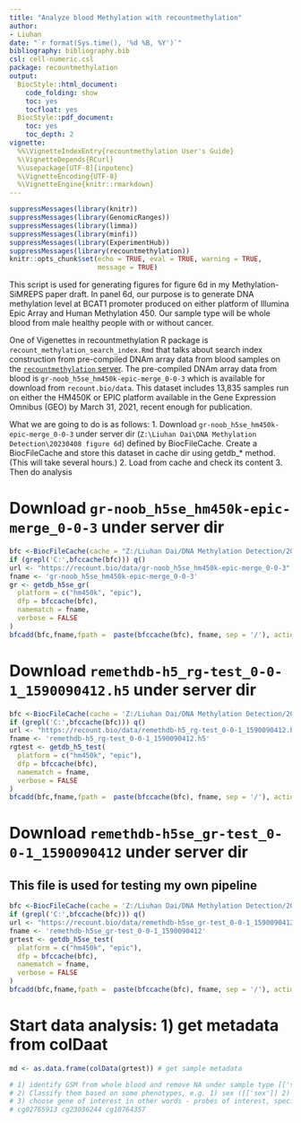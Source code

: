 ```yaml
---
title: "Analyze blood Methylation with recountmethylation"
author:
- Liuhan
date: "`r format(Sys.time(), '%d %B, %Y')`"
bibliography: bibliography.bib
csl: cell-numeric.csl
package: recountmethylation
output:
  BiocStyle::html_document:
    code_folding: show
    toc: yes
    tocfloat: yes
  BiocStyle::pdf_document: 
    toc: yes
    toc_depth: 2
vignette:  
  %%\VignetteIndexEntry{recountmethylation User's Guide}
  %\VignetteDepends{RCurl}
  %\usepackage[UTF-8]{inputenc} 
  %\VignetteEncoding{UTF-8}
  %\VignetteEngine{knitr::rmarkdown}
---
```

```r
suppressMessages(library(knitr))
suppressMessages(library(GenomicRanges))
suppressMessages(library(limma))
suppressMessages(library(minfi))
suppressMessages(library(ExperimentHub))
suppressMessages(library(recountmethylation))
knitr::opts_chunk$set(echo = TRUE, eval = TRUE, warning = TRUE, 
                      message = TRUE)
```

This script is used for generating figures for figure 6d in my Methylation-SiMREPS paper draft. In panel 6d, our purpose is to generate DNA methylation level at BCAT1 promoter produced on either platform of Illumina Epic Array and Human Methylation 450. Our sample type will be whole blood from male healthy people with or without cancer.

One of Vigenettes in recountmethylation R package is `recount_methylation_search_index.Rmd` that talks about search index construction from pre-compiled DNAm array data from blood samples on the [`recountmethylation` server](https://recount.bio/data/). The pre-compiled DNAm array data from blood is `gr-noob_h5se_hm450k-epic-merge_0-0-3` which is available for download from `recount.bio/data`. This dataset includes 13,835 samples run on either the HM450K or EPIC platform available in the Gene Expression Omnibus (GEO) by March 31, 2021, recent enough for publication.

What we are going to do is as follows:
1. Download `gr-noob_h5se_hm450k-epic-merge_0-0-3` under server dir (`Z:\Liuhan Dai\DNA Methylation Detection\20230408 figure 6d`) defined by BiocFileCache. Create a BiocFileCache and store this dataset in cache dir using getdb_* method. (This will take several hours.)
2. Load from cache and check its content
3. Then do analysis

# Download `gr-noob_h5se_hm450k-epic-merge_0-0-3` under server dir
```r
bfc <-BiocFileCache(cache = "Z:/Liuhan Dai/DNA Methylation Detection/20230408 figure 6d",ask = interactive())
if (grepl('C:',bfccache(bfc))) q()
url <- "https://recount.bio/data/gr-noob_h5se_hm450k-epic-merge_0-0-3"
fname <- 'gr-noob_h5se_hm450k-epic-merge_0-0-3'
gr <- getdb_h5se_gr(
  platform = c("hm450k", "epic"),
  dfp = bfccache(bfc),
  namematch = fname,
  verbose = FALSE
)
bfcadd(bfc,fname,fpath =  paste(bfccache(bfc), fname, sep = '/'), action="asis")
```

# Download `remethdb-h5_rg-test_0-0-1_1590090412.h5` under server dir
```r
bfc <-BiocFileCache(cache = 'Z:/Liuhan Dai/DNA Methylation Detection/20230408 figure 6d', ask = interactive())
if (grepl('C:',bfccache(bfc))) q()
url <- "https://recount.bio/data/remethdb-h5_rg-test_0-0-1_1590090412.h5"
fname <- 'remethdb-h5_rg-test_0-0-1_1590090412.h5'
rgtest <- getdb_h5_test(
  platform = c("hm450k", "epic"),
  dfp = bfccache(bfc),
  namematch = fname,
  verbose = FALSE
)
bfcadd(bfc,fname,fpath =  paste(bfccache(bfc), fname, sep = '/'), action="asis")
```
# Download `remethdb-h5se_gr-test_0-0-1_1590090412` under server dir
## This file is used for testing my own pipeline
```r
bfc <-BiocFileCache(cache = 'Z:/Liuhan Dai/DNA Methylation Detection/20230408 figure 6d', ask = interactive())
if (grepl('C:',bfccache(bfc))) q()
url <- "https://recount.bio/data/remethdb-h5se_gr-test_0-0-1_1590090412"
fname <- 'remethdb-h5se_gr-test_0-0-1_1590090412'
grtest <- getdb_h5se_test(
  platform = c("hm450k", "epic"),
  dfp = bfccache(bfc),
  namematch = fname,
  verbose = FALSE
)
bfcadd(bfc,fname,fpath =  paste(bfccache(bfc), fname, sep = '/'), action="asis")
```
# Start data analysis: 1) get metadata from colDaat
```r
md <- as.data.frame(colData(grtest)) # get sample metadata

# 1) identify GSM from whole blood and remove NA under sample type [['sampletype']]
# 2) Classify them based on some phenotypes, e.g. 1) sex ([['sex']] 2) cancer or non-cancer ([['disease]])
# 3) choose gene of interest in other words - probes of interest, specifically there are three probes in BCAT1 promoter region:
# cg02765913 cg23036244 cg10764357
```
